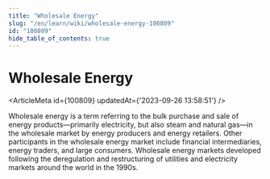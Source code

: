 ```yaml
---
title: "Wholesale Energy"
slug: "/en/learn/wiki/wholesale-energy-100809"
id: "100809"
hide_table_of_contents: true
---
```



# Wholesale Energy

<ArticleMeta id={100809} updatedAt={'2023-09-26 13:58:51'} />
<div className='border-solid border-b border-t-0 my-4 border-[var(--ifm-color-gray-300)]' />

Wholesale energy is a term referring to the bulk purchase and sale of energy products—primarily electricity, but also steam and natural gas—in the wholesale market by energy producers and energy retailers. Other participants in the wholesale energy market include financial intermediaries, energy traders, and large consumers. Wholesale energy markets developed following the deregulation and restructuring of utilities and electricity markets around the world in the 1990s.
